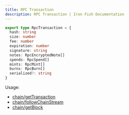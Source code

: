 ```yaml
---
title: RPC Transaction
description: RPC Transaction | Iron Fish Documentation
---
```

```typescript
export type RpcTransaction = {
  hash: string
  size: number
  fee: number
  expiration: number
  signature: string
  notes: RpcEncryptedNote[]
  spends: RpcSpend[]
  mints: RpcMint[]
  burns: RpcBurn[]
  serialized?: string
}
```

Usage: 
- [chain/getTransaction](/developers/documentation/rpc/chain/get_transaction)
- [chain/followChainStream](/developers/documentation/rpc/chain/follow_chain_stream)
- [chain/getBlock](/developers/documentation/rpc/chain/get_block)
